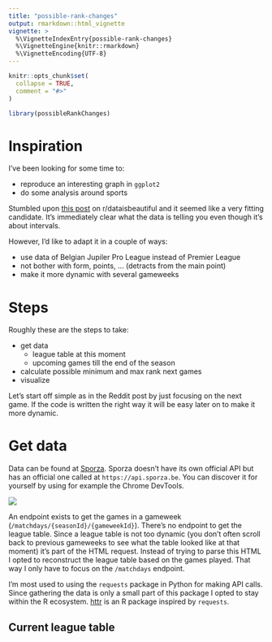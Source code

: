 ```yaml
---
title: "possible-rank-changes"
output: rmarkdown::html_vignette
vignette: >
  %\VignetteIndexEntry{possible-rank-changes}
  %\VignetteEngine{knitr::rmarkdown}
  %\VignetteEncoding{UTF-8}
---
```


```r
knitr::opts_chunk$set(
  collapse = TRUE,
  comment = "#>"
)
```

```r
library(possibleRankChanges)
```

# Inspiration

I've been looking for some time to:

- reproduce an interesting graph in `ggplot2`
- do some analysis around sports

Stumbled upon [this post](https://www.reddit.com/r/dataisbeautiful/comments/a9n0rv/this_season_ive_been_creating_these_possible/) on r/dataisbeautiful and it seemed like a very fitting candidate. It's immediately clear what the data is telling you even though it's about intervals. 

However, I'd like to adapt it in a couple of ways:

- use data of Belgian Jupiler Pro League instead of Premier League
- not bother with form, points, ... (detracts from the main point)
- make it more dynamic with several gameweeks

# Steps

Roughly these are the steps to take:

- get data
  - league table at this moment
  - upcoming games till the end of the season
- calculate possible minimum and max rank next games
- visualize

Let's start off simple as in the Reddit post by just focusing on the next game. If the code is written the right way it will be easy later on to make it more dynamic.

# Get data

Data can be found at [Sporza](https://sporza.be/nl/categorie/voetbal/jupiler-pro-league/). Sporza doesn't have its own official API but has an official one called at `https://api.sporza.be`. You can discover it for yourself by using for example the Chrome DevTools.

![](matchdays-endpoint-sporza.png)

An endpoint exists to get the games in a gameweek (`/matchdays/{seasonId}/{gameweekId}`). There's no endpoint to get the league table. Since a league table is not too dynamic (you don't often scroll back to previous gameweeks to see what the table looked like at that moment) it's part of the HTML request. Instead of trying to parse this HTML I opted to reconstruct the league table based on the games played. That way I only have to focus on the `/matchdays` endpoint.

I'm most used to using the `requests` package in Python for making API calls. Since gathering the data is only a small part of this package I opted to stay within the R ecosystem. [httr](https://cran.r-project.org/web/packages/httr/vignettes/quickstart.html) is an R package inspired by `requests`.

## Current league table
